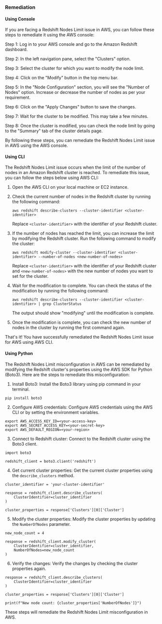 ### Remediation

#### Using Console

If you are facing a Redshift Nodes Limit issue in AWS, you can follow these steps to remediate it using the AWS console:

Step 1: Log in to your AWS console and go to the Amazon Redshift dashboard.

Step 2: In the left navigation pane, select the "Clusters" option.

Step 3: Select the cluster for which you want to modify the node limit.

Step 4: Click on the "Modify" button in the top menu bar.

Step 5: In the "Node Configuration" section, you will see the "Number of Nodes" option. Increase or decrease the number of nodes as per your requirement.

Step 6: Click on the "Apply Changes" button to save the changes.

Step 7: Wait for the cluster to be modified. This may take a few minutes.

Step 8: Once the cluster is modified, you can check the node limit by going to the "Summary" tab of the cluster details page.

By following these steps, you can remediate the Redshift Nodes Limit issue in AWS using the AWS console.

#### Using CLI

The Redshift Nodes Limit issue occurs when the limit of the number of nodes in an Amazon Redshift cluster is reached. To remediate this issue, you can follow the steps below using AWS CLI:

1. Open the AWS CLI on your local machine or EC2 instance.

2. Check the current number of nodes in the Redshift cluster by running the following command:

   ```
   aws redshift describe-clusters --cluster-identifier <cluster-identifier>
   ```

   Replace `<cluster-identifier>` with the identifier of your Redshift cluster.

3. If the number of nodes has reached the limit, you can increase the limit by modifying the Redshift cluster. Run the following command to modify the cluster:

   ```
   aws redshift modify-cluster --cluster-identifier <cluster-identifier> --number-of-nodes <new-number-of-nodes>
   ```

   Replace `<cluster-identifier>` with the identifier of your Redshift cluster and `<new-number-of-nodes>` with the new number of nodes you want to set for the cluster.

4. Wait for the modification to complete. You can check the status of the modification by running the following command:

   ```
   aws redshift describe-clusters --cluster-identifier <cluster-identifier> | grep ClusterStatus
   ```

   The output should show "modifying" until the modification is complete.

5. Once the modification is complete, you can check the new number of nodes in the cluster by running the first command again.

That's it! You have successfully remediated the Redshift Nodes Limit issue for AWS using AWS CLI.

#### Using Python

The Redshift Nodes Limit misconfiguration in AWS can be remediated by modifying the Redshift cluster's properties using the AWS SDK for Python (Boto3). Here are the steps to remediate this misconfiguration:

1. Install Boto3: Install the Boto3 library using pip command in your terminal.

```
pip install boto3
```

2. Configure AWS credentials: Configure AWS credentials using the AWS CLI or by setting the environment variables.

```
export AWS_ACCESS_KEY_ID=<your-access-key>
export AWS_SECRET_ACCESS_KEY=<your-secret-key>
export AWS_DEFAULT_REGION=<your-region>
```

3. Connect to Redshift cluster: Connect to the Redshift cluster using the Boto3 client.

```
import boto3

redshift_client = boto3.client('redshift')
```

4. Get current cluster properties: Get the current cluster properties using the `describe_clusters` method.

```
cluster_identifier = 'your-cluster-identifier'

response = redshift_client.describe_clusters(
    ClusterIdentifier=cluster_identifier
)

cluster_properties = response['Clusters'][0]['Cluster']
```

5. Modify the cluster properties: Modify the cluster properties by updating the `NumberOfNodes` parameter.

```
new_node_count = 4

response = redshift_client.modify_cluster(
    ClusterIdentifier=cluster_identifier,
    NumberOfNodes=new_node_count
)
```

6. Verify the changes: Verify the changes by checking the cluster properties again.

```
response = redshift_client.describe_clusters(
    ClusterIdentifier=cluster_identifier
)

cluster_properties = response['Clusters'][0]['Cluster']

print(f"New node count: {cluster_properties['NumberOfNodes']}")
```

These steps will remediate the Redshift Nodes Limit misconfiguration in AWS.


